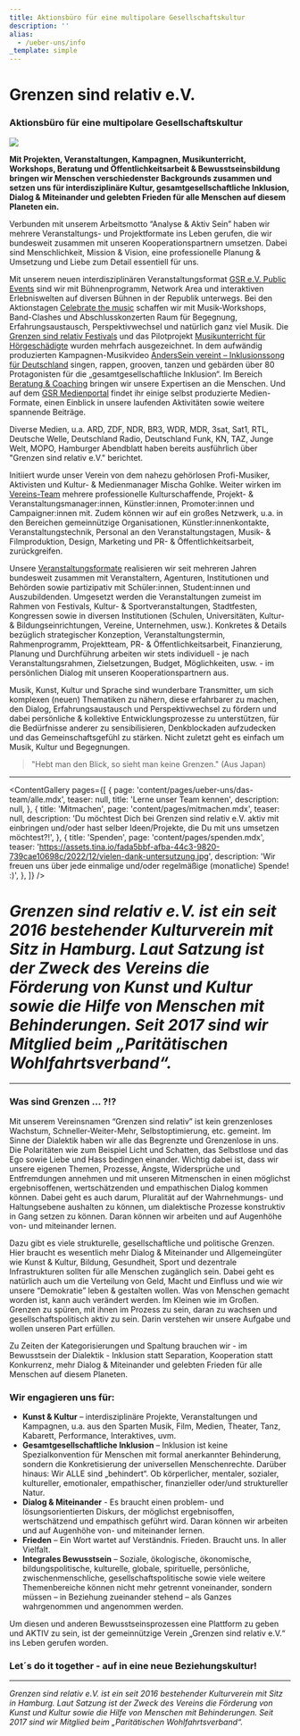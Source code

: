 ```yaml
---
title: Aktionsbüro für eine multipolare Gesellschaftskultur
description: ''
alias:
  - /ueber-uns/info
_template: simple
---
```


# Grenzen sind relativ e.V.

### Aktionsbüro für eine multipolare Gesellschaftskultur

![](/media/2022/05/banner_web_banner-startseite.jpg)

**Mit Projekten, Veranstaltungen, Kampagnen, Musikunterricht, Workshops, Beratung und Öffentlichkeitsarbeit & Bewusstseinsbildung bringen wir Menschen verschiedenster Backgrounds zusammen und setzen uns für interdisziplinäre Kultur, gesamtgesellschaftliche Inklusion, Dialog & Miteinander und gelebten Frieden für alle Menschen auf diesem Planeten ein.**

Verbunden mit unserem Arbeitsmotto “Analyse & Aktiv Sein” haben wir mehrere Veranstaltungs- und Projektformate ins Leben gerufen, die wir bundesweit zusammen mit unseren Kooperationspartnern umsetzen. Dabei sind Menschlichkeit, Mission & Vision, eine professionelle Planung & Umsetzung und Liebe zum Detail essentiell für uns.

Mit unserem neuen interdisziplinären Veranstaltungsformat [GSR e.V. Public Events](https://www.grenzensindrelativ.de/aktivitaeten/projekte-und-veranstaltungen/veranstaltungsformate-fuer-dein-event/support-inklusion) sind wir mit Bühnenprogramm, Network Area und interaktiven Erlebniswelten auf diversen Bühnen in der Republik unterwegs. Bei den Aktionstagen [Celebrate the music](https://www.grenzensindrelativ.de/aktivitaeten/projekte-und-veranstaltungen/celebrate-the-music/allgemeine-infos-erlebnistage-inklusion) schaffen wir mit Musik-Workshops, Band-Clashes und Abschlusskonzerten Raum für Begegnung, Erfahrungsaustausch, Perspektivwechsel und natürlich ganz viel Musik. Die [Grenzen sind relativ Festivals](https://www.grenzensindrelativ.de/aktivitaeten/projekte-und-veranstaltungen/veranstaltungsformate-fuer-dein-event/review-grenzen-sind-relativ-festivals-2017-2019) und das Pilotprojekt [Musikunterricht für Hörgeschädigte](https://www.grenzensindrelativ.de/aktivitaeten/musikunterricht-workshops-coaching/musikunterricht-fuer-hoergeschaedigte/worum-geht-es-musikunterricht-fur-horgeschadigte) wurden mehrfach ausgezeichnet. In dem aufwändig produzierten Kampagnen-Musikvideo [AndersSein vereint – Inklusionssong für Deutschland](https://www.grenzensindrelativ.de/aktivitaeten/kampagnen-musikvideos/anderssein-vereint/asv-projektinfo) singen, rappen, grooven, tanzen und gebärden über 80 Protagonisten für die „gesamtgesellschaftliche Inklusion“. Im Bereich [Beratung & Coaching](https://www.grenzensindrelativ.de/aktivitaeten/musikunterricht-workshops-coaching/beratung-und-coaching) bringen wir unsere Expertisen an die Menschen. Und auf dem [GSR Medienportal](https://www.grenzensindrelativ.de/aktivitaeten/gsr-medienportal/gsr-medienportal) findet ihr einige selbst produzierte Medien-Formate, einen Einblick in unsere laufenden Aktivitäten sowie weitere spannende Beiträge.

Diverse Medien, u.a. ARD, ZDF, NDR, BR3, WDR, MDR, 3sat, Sat1, RTL, Deutsche Welle, Deutschland Radio, Deutschland Funk, KN, TAZ, Junge Welt, MOPO, Hamburger Abendblatt haben bereits ausführlich über "Grenzen sind relativ e.V." berichtet.

Initiiert wurde unser Verein von dem nahezu gehörlosen Profi-Musiker, Aktivisten und Kultur- & Medienmanager Mischa Gohlke. Weiter wirken im[ Vereins-Team](https://www.grenzensindrelativ.de/ueber-uns/das-team/alle) mehrere professionelle Kulturschaffende, Projekt- & Veranstaltungsmanager\:innen, Künstler\:innen, Promoter\:innen und Campaigner\:innen mit. Zudem können wir auf ein großes Netzwerk, u.a. in den Bereichen gemeinnützige Organisationen, Künstler\:innenkontakte, Veranstaltungstechnik, Personal an den Veranstaltungstagen, Musik- & Filmproduktion, Design, Marketing und PR- & Öffentlichkeitsarbeit, zurückgreifen.

Unsere [Veranstaltungsformate](https://www.grenzensindrelativ.de/aktivitaeten/projekte-und-veranstaltungen/veranstaltungsformate-fuer-dein-event/infos-veranstaltungsformate-fur-dein-event) realisieren wir seit mehreren Jahren bundesweit zusammen mit Veranstaltern, Agenturen, Institutionen und Behörden sowie partizipativ mit Schüler\:innen, Student\:innen und Auszubildenden. Umgesetzt werden die Veranstaltungen zumeist im Rahmen von Festivals, Kultur- & Sportveranstaltungen, Stadtfesten, Kongressen sowie in diversen Institutionen (Schulen, Universitäten, Kultur- & Bildungseinrichtungen, Vereine, Unternehmen, usw.). Konkretes & Details bezüglich strategischer Konzeption, Veranstaltungstermin, Rahmenprogramm, Projektteam, PR- & Öffentlichkeitsarbeit, Finanzierung, Planung und Durchführung arbeiten wir stets individuell - je nach Veranstaltungsrahmen, Zielsetzungen, Budget, Möglichkeiten, usw. - im persönlichen Dialog mit unseren Kooperationspartnern aus.

Musik, Kunst, Kultur und Sprache sind wunderbare Transmitter, um sich komplexen (neuen) Thematiken zu nähern, diese erfahrbarer zu machen, den Dialog, Erfahrungsaustausch und Perspektivwechsel zu fördern und dabei persönliche & kollektive Entwicklungsprozesse zu unterstützen, für die Bedürfnisse anderer zu sensibilisieren, Denkblockaden aufzudecken und das Gemeinschaftsgefühl zu stärken. Nicht zuletzt geht es einfach um Musik, Kultur und Begegnungen.

> "Hebt man den Blick, so sieht man keine Grenzen." (Aus Japan)

---

<ContentGallery
  pages={[
    {
      page: 'content/pages/ueber-uns/das-team/alle.mdx',
      teaser: null,
      title: 'Lerne unser Team kennen',
      description: null,
    },
    {
      title: 'Mitmachen',
      page: 'content/pages/mitmachen.mdx',
      teaser: null,
      description:
        'Du möchtest Dich bei Grenzen sind relativ e.V. aktiv mit einbringen und/oder hast selber Ideen/Projekte, die Du mit uns umsetzen möchtest?!',
    },
    {
      title: 'Spenden',
      page: 'content/pages/spenden.mdx',
      teaser:
        'https://assets.tina.io/fada5bbf-afba-44c3-9820-739cae10698c/2022/12/vielen-dank-untersutzung.jpg',
      description:
        'Wir freuen uns über jede einmalige und/oder regelmäßige (monatliche) Spende! :)',
    },
  ]}
/>

# _Grenzen sind relativ e.V. ist ein seit 2016 bestehender Kulturverein mit Sitz in Hamburg. Laut Satzung ist der Zweck des Vereins die Förderung von Kunst und Kultur sowie die Hilfe von Menschen mit Behinderungen. Seit 2017 sind wir Mitglied beim „Paritätischen Wohlfahrtsverband“._

---

### Was sind Grenzen ... ?!?

Mit unserem Vereinsnamen “Grenzen sind relativ” ist kein grenzenloses Wachstum, Schneller-Weiter-Mehr, Selbstoptimierung, etc. gemeint. Im Sinne der Dialektik haben wir alle das Begrenzte und Grenzenlose in uns. Die Polaritäten wie zum Beispiel Licht und Schatten, das Selbstlose und das Ego sowie Liebe und Hass bedingen einander. Wichtig dabei ist, dass wir unsere eigenen Themen, Prozesse, Ängste, Widersprüche und Entfremdungen annehmen und mit unseren Mitmenschen in einen möglichst ergebnisoffenen, wertschätzenden und empathischen Dialog kommen können. Dabei geht es auch darum, Pluralität auf der Wahrnehmungs- und Haltungsebene aushalten zu können, um dialektische Prozesse konstruktiv in Gang setzen zu können. Daran können wir arbeiten und auf Augenhöhe von- und miteinander lernen.

Dazu gibt es viele strukturelle, gesellschaftliche und politische Grenzen. Hier braucht es wesentlich mehr Dialog & Miteinander und Allgemeingüter wie Kunst & Kultur, Bildung, Gesundheit, Sport und dezentrale Infrastrukturen sollten für alle Menschen zugänglich sein. Dabei geht es natürlich auch um die Verteilung von Geld, Macht und Einfluss und wie wir unsere “Demokratie” leben & gestalten wollen. Was von Menschen gemacht worden ist, kann auch verändert werden. Im Kleinen wie im Großen. Grenzen zu spüren, mit ihnen im Prozess zu sein, daran zu wachsen und gesellschaftspolitisch aktiv zu sein. Darin verstehen wir unsere Aufgabe und wollen unseren Part erfüllen.

Zu Zeiten der Kategorisierungen und Spaltung brauchen wir - im Bewusstsein der Dialektik - Inklusion statt Separation, Kooperation statt Konkurrenz, mehr Dialog & Miteinander und gelebten Frieden für alle Menschen auf diesem Planeten.

### Wir engagieren uns für:

- **Kunst & Kultur** – interdisziplinäre Projekte, Veranstaltungen und Kampagnen, u.a. aus den Sparten Musik, Film, Medien, Theater, Tanz, Kabarett, Performance, Interaktives, uvm.
- **Gesamtgesellschaftliche Inklusion** – Inklusion ist keine Spezialkonvention für Menschen mit formal anerkannter Behinderung, sondern die Konkretisierung der universellen Menschenrechte. Darüber hinaus: Wir ALLE sind „behindert“. Ob körperlicher, mentaler, sozialer, kultureller, emotionaler, empathischer, finanzieller oder/und struktureller Natur.
- **Dialog & Miteinander** - Es braucht einen problem- und lösungsorientierten Diskurs, der möglichst ergebnisoffen, wertschätzend und empathisch geführt wird. Daran können wir arbeiten und auf Augenhöhe von- und miteinander lernen.
- **Frieden** – Ein Wort wartet auf Verständnis. Frieden. Braucht uns. In aller Vielfalt.
- **Integrales Bewusstsein** – Soziale, ökologische, ökonomische, bildungspolitische, kulturelle, globale, spirituelle, persönliche, zwischenmenschliche, gesellschaftspolitische sowie viele weitere Themenbereiche können nicht mehr getrennt voneinander, sondern müssen – in Beziehung zueinander stehend – als Ganzes wahrgenommen und angenommen werden.

Um diesen und anderen Bewusstseinsprozessen eine Plattform zu geben und AKTIV zu sein, ist der gemeinnützige Verein „Grenzen sind relativ e.V.“ ins Leben gerufen worden.

### Let´s do it together - auf in eine neue Beziehungskultur!

---

_Grenzen sind relativ e.V. ist ein seit 2016 bestehender Kulturverein mit Sitz in Hamburg. Laut Satzung ist der Zweck des Vereins die Förderung von Kunst und Kultur sowie die Hilfe von Menschen mit Behinderungen. Seit 2017 sind wir Mitglied beim „Paritätischen Wohlfahrtsverband“._

